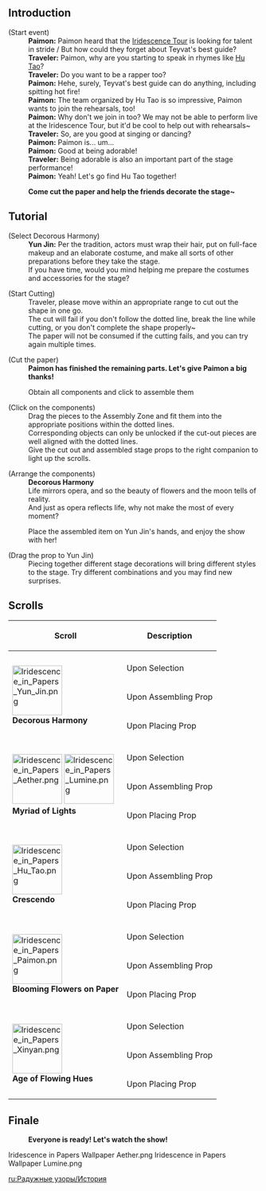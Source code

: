 {{Event Tabs}}
==Introduction==
{{Dialogue Start}}
;(Start event)
:'''Paimon:''' Paimon heard that the [[Iridescence Tour]] is looking for talent in stride / But how could they forget about Teyvat's best guide?
:'''Traveler:''' Paimon, why are you starting to speak in rhymes like [[Hu Tao]]?
:'''Traveler:''' Do you want to be a rapper too?
:'''Paimon:''' Hehe, surely, Teyvat's best guide can do anything, including spitting hot fire!
:'''Paimon:''' The team organized by Hu Tao is so impressive, Paimon wants to join the rehearsals, too!
:'''Paimon:''' Why don't we join in too? We may not be able to perform live at the Iridescence Tour, but it'd be cool to help out with rehearsals~
:'''Traveler:''' So, are you good at singing or dancing?
:'''Paimon:''' Paimon is... um...
:'''Paimon:''' Good at being adorable!
:'''Traveler:''' Being adorable is also an important part of the stage performance!
:'''Paimon:''' Yeah! Let's go find Hu Tao together!

:'''Come cut the paper and help the friends decorate the stage~'''

==Tutorial==<!--the first selection is fixed-->
;(Select Decorous Harmony)
:'''Yun Jin:''' Per the tradition, actors must wrap their hair, put on full-face makeup and an elaborate costume, and make all sorts of other preparations before they take the stage.<br>If you have time, would you mind helping me prepare the costumes and accessories for the stage?

;(Start Cutting)<!--tutorial hints-->
:Traveler, please move within an appropriate range to cut out the shape in one go.
:The cut will fail if you don't follow the dotted line, break the line while cutting, or you don't complete the shape properly~
:The paper will not be consumed if the cutting fails, and you can try again multiple times.

;(Cut the paper)
:'''Paimon has finished the remaining parts. Let's give Paimon a big thanks!'''

:Obtain all components and click to assemble them<!--tutorial hint-->

;(Click on the components)<!--tutorial hints-->
:Drag the pieces to the Assembly Zone and fit them into the appropriate positions within the dotted lines.
:Corresponding objects can only be unlocked if the cut-out pieces are well aligned with the dotted lines.
:Give the cut out and assembled stage props to the right companion to light up the scrolls.

;(Arrange the components)
:'''Decorous Harmony'''
:Life mirrors opera, and so the beauty of flowers and the moon tells of reality.<br>And just as opera reflects life, why not make the most of every moment?

:Place the assembled item on Yun Jin's hands, and enjoy the show with her!<!--tutorial hint-->

;(Drag the prop to Yun Jin)
:Piecing together different stage decorations will bring different styles to the stage. Try different combinations and you may find new surprises.
{{Dialogue End}}

==Scrolls==
{|class="wikitable tdc1"
!Scroll
!colspan="3"|Description
|-
|rowspan="4"|[[File:Iridescence in Papers Yun Jin.png|100px]]<br>'''Decorous Harmony'''
|-
|Upon Selection
|'''Yun Jin:''' Per the tradition, actors must wrap their hair, put on full-face makeup and an elaborate costume, and make all sorts of other preparations before they take the stage.<br>If you have time, would you mind helping me prepare the costumes and accessories for the stage?
|-
|Upon Assembling Prop
|Life mirrors opera, and so the beauty of flowers and the moon tells of reality,<br>And just as opera reflects life, why not make the most of every moment?
|-
|Upon Placing Prop
|Piecing together different stage decorations will bring different styles to the stage. Try different combinations and you may find new surprises.
[[File:Iridescence in Papers Decoration Foreground Tree.png|80px]][[File:Iridescence in Papers Decoration Middleground Hut.png|80px]][[File:Iridescence in Papers Decoration Background Sun.png|80px]]
|-
|rowspan="4"|[[File:Iridescence in Papers Aether.png|100px]] [[File:Iridescence in Papers Lumine.png|100px]]<br>'''Myriad of Lights'''
|-
|Upon Selection
|'''Traveler:''' Stage acting is an art, and even a well-informed Traveler such as myself is a bit of novice at this. I still have a lot to learn.<br>But the first thing we need to do is get the music right. Yun Jin is a stickler for detail and getting things right on stage...
|-
|Upon Assembling Prop
|"On this marvelous Lantern Rite, we pray that the fallen heroes may be guided home."<br>Every single wish, no matter how small, is worth seeing to fruition.<br>We will finally reunite with those we long for on a dreamlike night.
|-
|Upon Placing Prop
|Paimon has prepared for you three props to decorate the stage with~ Look, don't the swaying scarecrows look like Paimon when she's flying?
[[File:Iridescence in Papers Decoration Foreground Crane.png|80px]][[File:Iridescence in Papers Decoration Middleground Wangshu Inn.png|80px]][[File:Iridescence in Papers Decoration Background Jade Chamber.png|80px]]
|-
|rowspan="4"|[[File:Iridescence in Papers Hu Tao.png|100px]]<br>'''Crescendo'''
|-
|Upon Selection
|'''Hu Tao:''' The Hilitune, my greatest work as the Versemonger of the Darkest Alleys, is so famous that it has been heard from Liyue Harbor to Qingce Village. With such literary and artistic attainments, it's only natural that I give a great performance at the music festival.<br>The drums and gongs have started playing! Watch me set this show on fire!
|-
|Upon Assembling Prop
|May each year bring us happiness and joy,<br>may each year bring us abundance and prosperity,<br>may everything flow in our favor,<br>towards a future full of riches and fortune.<br>Happy Lantern Rite! Remember to come and see my performance!
|-
|Upon Placing Prop
|Hu Tao frequently wanders the streets of Liyue Harbor. Her most memorable sight of Lantern Rite of course, is the harbor's lantern-filled streets. Put Hu Tao's decorations on the stage and see the effects!
[[File:Iridescence in Papers Decoration Foreground Crates.png|80px]][[File:Iridescence in Papers Decoration Middleground Wharf.png|80px]][[File:Iridescence in Papers Decoration Background Lantern.png|80px]]
|-
|rowspan="4"|[[File:Iridescence in Papers Paimon.png|100px]]<br>'''Blooming Flowers on Paper'''
|-
|Upon Selection
|'''Paimon:''' It doesn't matter if Paimon can't sing or dance. Paimon just needs to look adorable on stage. But we have to make it work with the other musicians who brought their instruments!<br>We'd better take something to the stage to improve the atmosphere!
|-
|Upon Assembling Prop
|Legend has it that Geo Slimes probably contain gems and minerals!<br>Rex Lapis, please bless Paimon so that in the new year we will find gems and minerals in the Geo Slimes!
|-
|Upon Placing Prop
|Ms. Yun usually rehearses in the outskirts and has her own impressions of the landscape there, which is why the stage decorations she brought represent those natural landscapes.
[[File:Iridescence in Papers Decoration Foreground Adeptus Gate.png|80px]][[File:Iridescence in Papers Decoration Middleground Luhua Pool.png|80px]][[File:Iridescence in Papers Decoration Background Crane.png|80px]]
|-
|rowspan="4"|[[File:Iridescence in Papers Xinyan.png|100px]]<br>'''Age of Flowing Hues'''
|-
|Upon Selection
|'''Xinyan:''' When Xinyan performs, the sparkling light that emanates from her Vision turns night into day.<br>On this festive occasion, along with music and fireworks, let the show begin!
|-
|Upon Assembling Prop
|May this melody bless you. I wish you safe travels in the company of friends and music.<br>[[File:Iridescence in Papers Stamp Paimon.png|40px]] Paimon will always be with the Traveler!
|-
|Upon Placing Prop
|Xinyan always has her own ideas for the stage. The arrangement of the stage decorations is also an important part in determining the stage's atmosphere. Xinyan has brought... lights and fireworks! That's typical Xinyan!
[[File:Iridescence in Papers Decoration Foreground Toy Stand.png|80px]][[File:Iridescence in Papers Decoration Middleground Street Light.png|80px]][[File:Iridescence in Papers Decoration Background Fireworks.png|80px]]
|}

==Finale==
:'''Everyone is ready! Let's watch the show!'''
<gallery>
Iridescence in Papers Wallpaper Aether.png
Iridescence in Papers Wallpaper Lumine.png
</gallery>

[[ru:Радужные узоры/История]]
